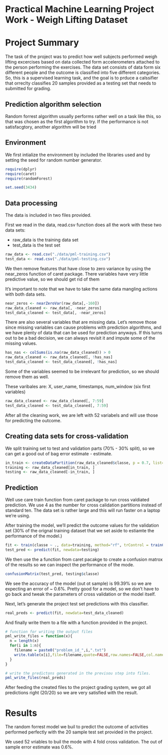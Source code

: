 Practical Machine Learning Project Work - Weigh Lifting Dataset
========================================================

# Project Summary

The task of the project was to predict how well subjects performed weigh lifting excercises based on data collected form accelerometers attached to the person performing the exercises. The data set consists of data form six different people and the outcome is classified into five different categories. So, this is a supervised learning task, and the goal is to prduce a calssifier that orreclty classifies 20 samples provided as a testing set that needs to submitted for grading.


## Prediction algorithm selection

Random forrest algorithm usually performs rather well on a task like this, so that was chosen as the first algorithm to try. If the performance is not satisfacgtory, another algorithm will be tried

## Environment

We first intialize the environment by included the libraries used and by setting the seed for random number generator.

```r
require(dplyr)
require(caret)
require(randomForest)

set.seed(3434)
```

## Data processing

The data is included in two files provided.

First we read in the data, read.csv function does all the work with these two data sets:

- raw_data is the training data set
- test_data is the test set

```r
raw_data <- read.csv("./data/pml-training.csv")
test_data <- read.csv("./data/pml-testing.csv")
```



We then remove features that have close to zero variance by using the near_zeros function of caret package. There variables have very little predictive value, so we should get rid of them

It's important to note that we have to take the same data mangling actions with both data sets.

```r
near_zeros <- nearZeroVar(raw_data[,-160])
raw_data_cleaned <- raw_data[, -near_zeros]
test_data_cleaned <- test_data[, -near_zeros]
```


There are also several variables that are missing data. Let's remove those since missing variables can cause problems with prediction algorithms, and we have plenty of data that can be used for prediction anyways. If this turns out to be a bad decision, we can always revisit it and impute some of the missing values.

```r
has_nas <- colSums(is.na(raw_data_cleaned)) > 0
raw_data_cleaned <- raw_data_cleaned[, !has_nas]
test_data_cleaned <- test_data_cleaned[, !has_nas]
```


Some of the variables seemed to be irrelevant for prediction, so we should remove them as well.

These varibales are: X, user_name, timestamps, num_window (six first variables)

```r
raw_data_cleaned <- raw_data_cleaned[, 7:59]
test_data_cleaned <- test_data_cleaned[, 7:59]
```


After all the cleaning work, we are left with 52 variabels and will use those for predicting the outcome.

## Creating data sets for cross-validation

We split training set to test and validation parts (70% - 30% split), so we can get a good out of bag error estimate - estimate.

```r

in_train <- createDataPartition(raw_data_cleaned$classe, p = 0.7, list=FALSE)
training <- raw_data_cleaned[in_train, ]
testing <- raw_data_cleaned[-in_train, ]

```

## Prediction

Well use care train function from caret package to run cross valdiated prediction. We use 4 as the number for cross calidation partitions instead of standard ten. The data set is rather large and this will run faster on a laptop we're using.

After training the model, we'll predict the outcome values for the validation set (30% of the orignal training dataset that we set aside to estiamte the performance of the model.)

```r
fit <- train(classe ~ ., data=training, method="rf", trControl = trainControl(method = "cv", number = 4))
test_pred <- predict(fit, newdata=testing)
```

We then use the a function from caret pacakge to create a confusion matrox of the results so we can inspect the performance of the mode.

```r
confusionMatrix(test_pred, testing$classe)
```

We see the accuracy of the model (out ot sample) is 99.39% so we are expecting an error of ~ 0.6%. Pretty good for a model, so we don't have to go back and tweak the parameters of cross validation or the model itself.

Next, let's generate the project test set predictions with this classifier.

```r
real_preds <- predict(fit, newdata=test_data_cleaned)
```

And finally write them to a file with a function provided in the project.

```r

# function for writing the output files
pml_write_files = function(x){
  n = length(x)
  for(i in 1:n){
    filename = paste0("problem_id_",i,".txt")
    write.table(x[i],file=filename,quote=FALSE,row.names=FALSE,col.names=FALSE)
  }
}

# write the predictons generated in the previsou step into files.
pml_write_files(real_preds)
```

After feeding the created files to the project grading system, we got all predictions right (20/20) so we are very satisfied with the result.

# Results

The random forrest model we buil to predict the outcome of activities performed perfectly with the 20 sample test set provided in the project.

We used 52 vriables to buil the mode with 4 fold cross validation. The out of sample error estimate was 0.6%.